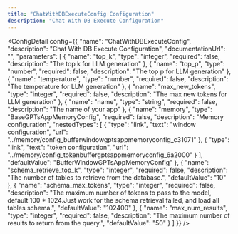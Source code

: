 ```yaml
---
title: "ChatWithDBExecuteConfig Configuration"
description: "Chat With DB Execute Configuration"
---
```



<ConfigDetail config={{
  "name": "ChatWithDBExecuteConfig",
  "description": "Chat With DB Execute Configuration",
  "documentationUrl": "",
  "parameters": [
    {
      "name": "top_k",
      "type": "integer",
      "required": false,
      "description": "The top k for LLM generation"
    },
    {
      "name": "top_p",
      "type": "number",
      "required": false,
      "description": "The top p for LLM generation"
    },
    {
      "name": "temperature",
      "type": "number",
      "required": false,
      "description": "The temperature for LLM generation"
    },
    {
      "name": "max_new_tokens",
      "type": "integer",
      "required": false,
      "description": "The max new tokens for LLM generation"
    },
    {
      "name": "name",
      "type": "string",
      "required": false,
      "description": "The name of your app"
    },
    {
      "name": "memory",
      "type": "BaseGPTsAppMemoryConfig",
      "required": false,
      "description": "Memory configuration",
      "nestedTypes": [
        {
          "type": "link",
          "text": "window configuration",
          "url": "../memory/config_bufferwindowgptsappmemoryconfig_c31071"
        },
        {
          "type": "link",
          "text": "token configuration",
          "url": "../memory/config_tokenbuffergptsappmemoryconfig_6a2000"
        }
      ],
      "defaultValue": "BufferWindowGPTsAppMemoryConfig"
    },
    {
      "name": "schema_retrieve_top_k",
      "type": "integer",
      "required": false,
      "description": "The number of tables to retrieve from the database.",
      "defaultValue": "10"
    },
    {
      "name": "schema_max_tokens",
      "type": "integer",
      "required": false,
      "description": "The maximum number of tokens to pass to the model, default 100 * 1024.Just work for the schema retrieval failed, and load all tables schema.",
      "defaultValue": "102400"
    },
    {
      "name": "max_num_results",
      "type": "integer",
      "required": false,
      "description": "The maximum number of results to return from the query.",
      "defaultValue": "50"
    }
  ]
}} />

